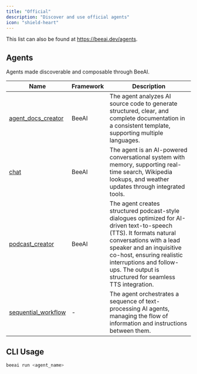 ```yaml
---
title: "Official"
description: "Discover and use official agents"
icon: "shield-heart"
---
```


This list can also be found at https://beeai.dev/agents.

## Agents

Agents made discoverable and composable through BeeAI.

| Name                                                                                                                                  | Framework | Description                                                                                                                                                                                                                                                                                 |
| ------------------------------------------------------------------------------------------------------------------------------------- | --------- | ------------------------------------------------------------------------------------------------------------------------------------------------------------------------------------------------------------------------------------------------------------------------------------------- |
| [agent_docs_creator](https://github.com/i-am-bee/beeai-platform/tree/main/agents/official/beeai-framework/agent-docs-creator)         | BeeAI     | The agent analyzes AI source code to generate structured, clear, and complete documentation in a consistent template, supporting multiple languages.                                                                                                                                        |
| [chat](https://github.com/i-am-bee/beeai-platform/tree/main/agents/official/beeai-framework/chat)                                     | BeeAI     | The agent is an AI-powered conversational system with memory, supporting real-time search, Wikipedia lookups, and weather updates through integrated tools.                                                                                                                                 |
| [podcast_creator](https://github.com/i-am-bee/beeai-platform/tree/main/agents/official/beeai-framework/podcast-creator)               | BeeAI     | The agent creates structured podcast-style dialogues optimized for AI-driven text-to-speech (TTS). It formats natural conversations with a lead speaker and an inquisitive co-host, ensuring realistic interruptions and follow-ups. The output is structured for seamless TTS integration. |
| [sequential_workflow](https://github.com/i-am-bee/beeai-platform/tree/main/agents/official/sequential-workflow)                       | -         | The agent orchestrates a sequence of text-processing AI agents, managing the flow of information and instructions between them.                                                                                                                                                             |

## CLI Usage

```sh
beeai run <agent_name>
```
